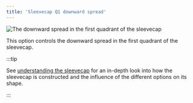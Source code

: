 ```yaml
---
title: 'Sleevecap Q1 downward spread'
---
```


![The downward spread in the first quadrant of the sleevecap](./sleevecapq1downwardspread.svg)

This option controls the downward spread in the first quadrant of the sleevecap.

:::tip

See [understanding the sleevecap](/docs/designs/brian/options#understanding-the-sleevecap) for an in-depth
look into how the sleevecap is constructed and the influence of the different options on its shape.

:::

